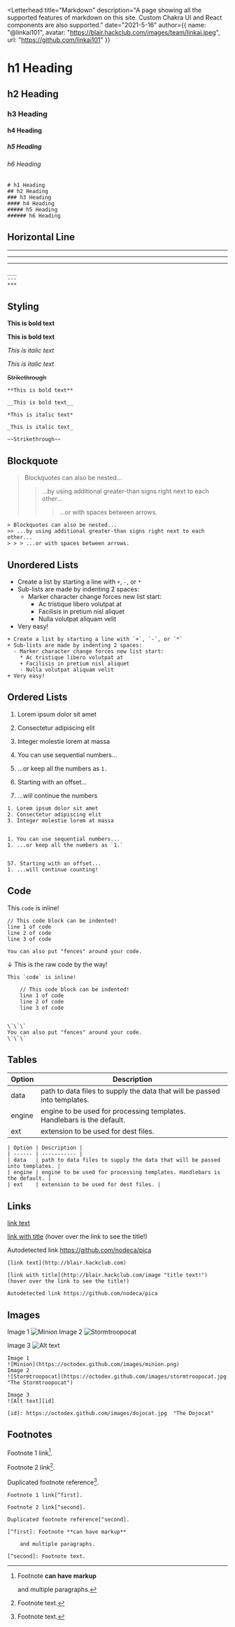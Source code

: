 
<Letterhead
  title="Markdown"
  description="A page showing all the supported features of markdown on this site. Custom Chakra UI and React components are also supported."
  date="2021-5-16"
  author={{
    name: "@linkai101",
    avatar: "https://blair.hackclub.com/images/team/linkai.jpeg",
    url: "https://github.com/linkai101"
  }}
>

# h1 Heading
## h2 Heading
### h3 Heading
#### h4 Heading
##### h5 Heading
###### h6 Heading

```
# h1 Heading
## h2 Heading
### h3 Heading
#### h4 Heading
##### h5 Heading
###### h6 Heading
```

## Horizontal Line
___
---
***

```
___
---
***
```


## Styling
**This is bold text**

__This is bold text__

*This is italic text*

_This is italic text_

~~Strikethrough~~

```
**This is bold text**

__This is bold text__

*This is italic text*

_This is italic text_

~~Strikethrough~~
```


## Blockquote
> Blockquotes can also be nested...
>> ...by using additional greater-than signs right next to each other...
> > > ...or with spaces between arrows.

```
> Blockquotes can also be nested...
>> ...by using additional greater-than signs right next to each other...
> > > ...or with spaces between arrows.
```


## Unordered Lists
+ Create a list by starting a line with `+`, `-`, or `*`
+ Sub-lists are made by indenting 2 spaces:
  - Marker character change forces new list start:
    * Ac tristique libero volutpat at
    + Facilisis in pretium nisl aliquet
    - Nulla volutpat aliquam velit
+ Very easy!

```
+ Create a list by starting a line with `+`, `-`, or `*`
+ Sub-lists are made by indenting 2 spaces:
  - Marker character change forces new list start:
    * Ac tristique libero volutpat at
    + Facilisis in pretium nisl aliquet
    - Nulla volutpat aliquam velit
+ Very easy!
```

## Ordered Lists
1. Lorem ipsum dolor sit amet
2. Consectetur adipiscing elit
3. Integer molestie lorem at massa


1. You can use sequential numbers...
1. ...or keep all the numbers as `1.`


57. Starting with an offset...
1. ...will continue the numbers

```
1. Lorem ipsum dolor sit amet
2. Consectetur adipiscing elit
3. Integer molestie lorem at massa


1. You can use sequential numbers...
1. ...or keep all the numbers as `1.`


57. Starting with an offset...
1. ...will continue counting!
```


## Code

This `code` is inline!

    // This code block can be indented!
    line 1 of code
    line 2 of code
    line 3 of code


```
You can also put "fences" around your code.
```
↓ This is the raw code by the way!

```
This `code` is inline!

    // This code block can be indented!
    line 1 of code
    line 2 of code
    line 3 of code


\`\`\`
You can also put "fences" around your code.
\`\`\`
```

## Tables

| Option | Description |
| ------ | ----------- |
| data   | path to data files to supply the data that will be passed into templates. |
| engine | engine to be used for processing templates. Handlebars is the default. |
| ext    | extension to be used for dest files. |

```
| Option | Description |
| ------ | ----------- |
| data   | path to data files to supply the data that will be passed into templates. |
| engine | engine to be used for processing templates. Handlebars is the default. |
| ext    | extension to be used for dest files. |
```

## Links

[link text](http://blair.hackclub.com)

[link with title](http://blair.hackclub.com/image "title text!") (hover over the link to see the title!)

Autodetected link https://github.com/nodeca/pica

```
[link text](http://blair.hackclub.com)

[link with title](http://blair.hackclub.com/image "title text!") (hover over the link to see the title!)

Autodetected link https://github.com/nodeca/pica
```


## Images

Image 1
![Minion](https://octodex.github.com/images/minion.png)
Image 2
![Stormtroopocat](https://octodex.github.com/images/stormtroopocat.jpg "The Stormtroopocat")

Image 3
![Alt text][id]

[id]: https://octodex.github.com/images/dojocat.jpg  "The Dojocat"

```
Image 1
![Minion](https://octodex.github.com/images/minion.png)
Image 2
![Stormtroopocat](https://octodex.github.com/images/stormtroopocat.jpg "The Stormtroopocat")

Image 3
![Alt text][id]

[id]: https://octodex.github.com/images/dojocat.jpg  "The Dojocat"
```

## Footnotes

Footnote 1 link[^first].

Footnote 2 link[^second].

Duplicated footnote reference[^second].

[^first]: Footnote **can have markup**

    and multiple paragraphs.

[^second]: Footnote text.

```
Footnote 1 link[^first].

Footnote 2 link[^second].

Duplicated footnote reference[^second].

[^first]: Footnote **can have markup**

    and multiple paragraphs.

[^second]: Footnote text.
```

</Letterhead>